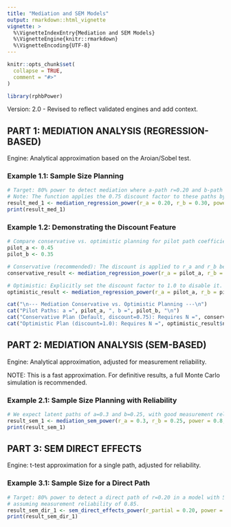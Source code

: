 ```yaml
---
title: "Mediation and SEM Models"
output: rmarkdown::html_vignette
vignette: >
  %\VignetteIndexEntry{Mediation and SEM Models}
  %\VignetteEngine{knitr::rmarkdown}
  %\VignetteEncoding{UTF-8}
---
```


```r
knitr::opts_chunk$set(
  collapse = TRUE,
  comment = "#>"
)
```

```r
library(rphbPower)
```

Version: 2.0 - Revised to reflect validated engines and add context.

## PART 1: MEDIATION ANALYSIS (REGRESSION-BASED)

Engine: Analytical approximation based on the Aroian/Sobel test.

### Example 1.1: Sample Size Planning

```r
# Target: 80% power to detect mediation where a-path r=0.20 and b-path r=0.30.
# Note: The function applies the 0.75 discount factor to these paths by default.
result_med_1 <- mediation_regression_power(r_a = 0.20, r_b = 0.30, power = 0.8)
print(result_med_1)
```

### Example 1.2: Demonstrating the Discount Feature

```r
# Compare conservative vs. optimistic planning for pilot path coefficients.
pilot_a <- 0.45
pilot_b <- 0.35

# Conservative (recommended): The discount is applied to r_a and r_b before the calculation.
conservative_result <- mediation_regression_power(r_a = pilot_a, r_b = pilot_b, power = 0.8)

# Optimistic: Explicitly set the discount factor to 1.0 to disable it.
optimistic_result <- mediation_regression_power(r_a = pilot_a, r_b = pilot_b, power = 0.8, discount_factor = 1.0)

cat("\n--- Mediation Conservative vs. Optimistic Planning ---\n")
cat("Pilot Paths: a =", pilot_a, ", b =", pilot_b, "\n")
cat("Conservative Plan (Default, discount=0.75): Requires N =", conservative_result$n, "\n")
cat("Optimistic Plan (discount=1.0): Requires N =", optimistic_result$n, "\n")
```

## PART 2: MEDIATION ANALYSIS (SEM-BASED)

Engine: Analytical approximation, adjusted for measurement reliability.

NOTE: This is a fast approximation. For definitive results, a full Monte Carlo simulation is recommended.

### Example 2.1: Sample Size Planning with Reliability

```r
# We expect latent paths of a=0.3 and b=0.25, with good measurement reliability (0.9).
result_sem_1 <- mediation_sem_power(r_a = 0.3, r_b = 0.25, power = 0.8, measurement_reliability = 0.9)
print(result_sem_1)
```

## PART 3: SEM DIRECT EFFECTS

Engine: t-test approximation for a single path, adjusted for reliability.

### Example 3.1: Sample Size for a Direct Path

```r
# Target: 80% power to detect a direct path of r=0.20 in a model with 5 predictors,
# assuming measurement reliability of 0.85.
result_sem_dir_1 <- sem_direct_effects_power(r_partial = 0.20, power = 0.8, n_predictors = 5, measurement_reliability = 0.85)
print(result_sem_dir_1)
```

